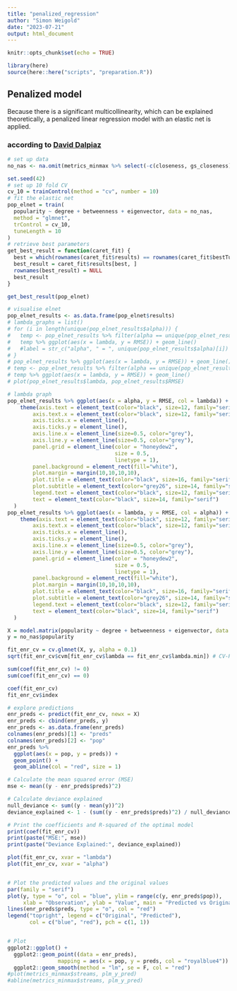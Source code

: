 ```yaml
---
title: "penalized_regression"
author: "Simon Weigold"
date: "2023-07-21"
output: html_document
---
```


```r
knitr::opts_chunk$set(echo = TRUE)
```
```r
library(here)
source(here::here("scripts", "preparation.R"))
```


## Penalized model
Because there is a significant multicollinearity, which can be explained theoretically, a penalized linear regression model with an elastic net is applied.

### according to [David Dalpiaz](https://daviddalpiaz.github.io/r4sl/elastic-net.html)

```r
# set up data
no_nas <- na.omit(metrics_minmax %>% select(-c(closeness, gs_closeness))) # remove NAs and closeness
```

```r
set.seed(42)
# set up 10 fold CV
cv_10 = trainControl(method = "cv", number = 10)
# fit the elastic net
pop_elnet = train(
  popularity ~ degree + betweenness + eigenvector, data = no_nas,
  method = "glmnet",
  trControl = cv_10,
  tuneLength = 10
)
# retrieve best parameters
get_best_result = function(caret_fit) {
  best = which(rownames(caret_fit$results) == rownames(caret_fit$bestTune))
  best_result = caret_fit$results[best, ]
  rownames(best_result) = NULL
  best_result
}

get_best_result(pop_elnet)
```



```r
# visualise elnet
pop_elnet_results <- as.data.frame(pop_elnet$results)
# lambda_graphs = list()
# for (i in length(unique(pop_elnet_results$alpha))) {
#   temp <- pop_elnet_results %>% filter(alpha == unique(pop_elnet_results$alpha)[i])
#   temp %>% ggplot(aes(x = lambda, y = RMSE)) + geom_line()
#   #label = str_c("alpha", " = ", unique(pop_elnet_results$alpha)[i])
# }
# pop_elnet_results %>% ggplot(aes(x = lambda, y = RMSE)) + geom_line()
# temp <- pop_elnet_results %>% filter(alpha == unique(pop_elnet_results$alpha)[1])
# temp %>% ggplot(aes(x = lambda, y = RMSE)) + geom_line()
# plot(pop_elnet_results$lambda, pop_elnet_results$RMSE)

# lambda graph
pop_elnet_results %>% ggplot(aes(x = alpha, y = RMSE, col = lambda)) + geom_point() +
    theme(axis.text = element_text(color="black", size=12, family="serif"),
        axis.text.x = element_text(color="black", size=12, family="serif"),
        axis.ticks.x = element_line(),
        axis.ticks.y = element_line(),
        axis.line.x = element_line(size=0.5, color="grey"),
        axis.line.y = element_line(size=0.5, color="grey"),
        panel.grid = element_line(color = "honeydew2",
                                  size = 0.5,
                                  linetype = 1),
        panel.background = element_rect(fill="white"),
        plot.margin = margin(10,10,10,10),
        plot.title = element_text(color="black", size=16, family="serif"),
        plot.subtitle = element_text(color="grey26", size=14, family="serif"),
        legend.text = element_text(color="black", size=12, family="serif"),
        text = element_text(color="black", size=14, family="serif")
  )
pop_elnet_results %>% ggplot(aes(x = lambda, y = RMSE, col = alpha)) + geom_point() +
    theme(axis.text = element_text(color="black", size=12, family="serif"),
        axis.text.x = element_text(color="black", size=12, family="serif"),
        axis.ticks.x = element_line(),
        axis.ticks.y = element_line(),
        axis.line.x = element_line(size=0.5, color="grey"),
        axis.line.y = element_line(size=0.5, color="grey"),
        panel.grid = element_line(color = "honeydew2",
                                  size = 0.5,
                                  linetype = 1),
        panel.background = element_rect(fill="white"),
        plot.margin = margin(10,10,10,10),
        plot.title = element_text(color="black", size=16, family="serif"),
        plot.subtitle = element_text(color="grey26", size=14, family="serif"),
        legend.text = element_text(color="black", size=12, family="serif"),
        text = element_text(color="black", size=14, family="serif")
  )
```



```r
X = model.matrix(popularity ~ degree + betweenness + eigenvector, data = no_nas)[, -1]
y = no_nas$popularity

fit_enr_cv = cv.glmnet(X, y, alpha = 0.1)
sqrt(fit_enr_cv$cvm[fit_enr_cv$lambda == fit_enr_cv$lambda.min]) # CV-RMSE minimum

```

```r
sum(coef(fit_enr_cv) != 0)
sum(coef(fit_enr_cv) == 0)

coef(fit_enr_cv)
fit_enr_cv$index

# explore predictions
enr_preds <- predict(fit_enr_cv, newx = X)
enr_preds <- cbind(enr_preds, y)
enr_preds <- as.data.frame(enr_preds)
colnames(enr_preds)[1] <- "preds"
colnames(enr_preds)[2] <- "pop"
enr_preds %>%
  ggplot(aes(x = pop, y = preds)) +
  geom_point() +
  geom_abline(col = "red", size = 1)

# Calculate the mean squared error (MSE)
mse <- mean((y - enr_preds$preds)^2)

# Calculate deviance explained
null_deviance <- sum((y - mean(y))^2)
deviance_explained <- 1 - (sum((y - enr_preds$preds)^2) / null_deviance)
```


```r
# Print the coefficients and R-squared of the optimal model
print(coef(fit_enr_cv))
print(paste("MSE:", mse))
print(paste("Deviance Explained:", deviance_explained))
```

```r
plot(fit_enr_cv, xvar = "lambda")
plot(fit_enr_cv, xvar = "alpha")


# Plot the predicted values and the original values
par(family = "serif")
plot(y, type = "o", col = "blue", ylim = range(c(y, enr_preds$pop)), 
     xlab = "Observation", ylab = "Value", main = "Predicted vs Original Values")
lines(enr_preds$preds, type = "o", col = "red")
legend("topright", legend = c("Original", "Predicted"), 
       col = c("blue", "red"), pch = c(1, 1))


# Plot
ggplot2::ggplot() +
  ggplot2::geom_point((data = enr_preds),
                mapping = aes(x = pop, y = preds, col = "royalblue4")) +
  ggplot2::geom_smooth(method = "lm", se = F, col = "red")
#plot(metrics_minmax$streams, plm_y_pred)
#abline(metrics_minmax$streams, plm_y_pred)
```







